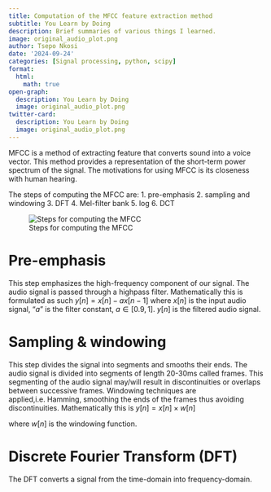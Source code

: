 ```yaml
---
title: Computation of the MFCC feature extraction method
subtitle: You Learn by Doing
description: Brief summaries of various things I learned.
image: original_audio_plot.png
author: Tsepo Nkosi
date: '2024-09-24'
categories: [Signal processing, python, scipy]
format: 
  html:
    math: true
open-graph:
  description: You Learn by Doing
  image: original_audio_plot.png
twitter-card:
  description: You Learn by Doing
  image: original_audio_plot.png
---
```


MFCC is a method of extracting feature that converts sound into a voice vector. This method provides a representation of the short-term power spectrum of the signal. The motivations for using MFCC is its closeness with human hearing.

The steps of computing the MFCC are: 1. pre-emphasis 2. sampling and windowing 3. DFT 4. Mel-filter bank 5. log 6. DCT

![Steps for computing the MFCC](audio_processing_diagram.png)

::: panel-tabset
# Pre-emphasis

This step emphasizes the high-frequency component of our signal. The audio signal is passed through a highpass filter. Mathematically this is formulated as such $y[n] = x[n] - a x[n-1]$ where $x[n]$ is the input audio signal, "$a$" is the filter constant, $a\in [0.9,1]$. $y[n]$ is the filtered audio signal.

# Sampling & windowing

This step divides the signal into segments and smooths their ends. The audio signal is divided into segments of length 20-30ms called frames. This segmenting of the audio signal may/will result in discontinuities or overlaps between successive frames. Windowing techniques are applied,i.e. Hamming, smoothing the ends of the frames thus avoiding discontinuities. Mathematically this is $y[n] = x[n]\times w[n]$

where $w[n]$ is the windowing function.

# Discrete Fourier Transform (DFT)

The DFT converts a signal from the time-domain into frequency-domain.
:::
